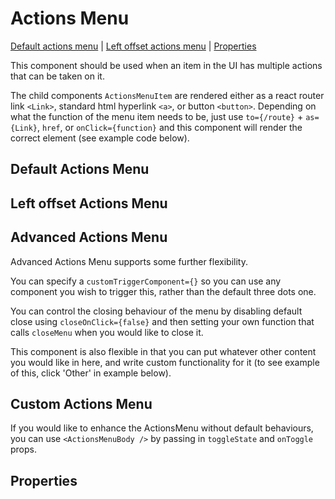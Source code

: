 
# Actions Menu

[Default actions menu](#default-actions-menu) | [Left offset actions menu](#left-offset-actions-menu) | [Properties](#properties)

This component should be used when an item in the UI has multiple actions that can be taken on it.

The child components `ActionsMenuItem` are rendered either as a react router link `<Link>`, standard html hyperlink `<a>`, or button `<button>`. Depending on what the function of the menu item needs to be, just use `to={/route}` + `as={Link}`, `href`, or `onClick={function}` and this component will render the correct element (see example code below).

## Default Actions Menu

<Preview>
  <Story id="components-actionsmenu--default-actions-menu" />
</Preview>

## Left offset Actions Menu

<Preview>
  <Story id="components-actionsmenu--left-offset-actions-menu" />
</Preview>

## Advanced Actions Menu

Advanced Actions Menu supports some further flexibility.

You can specify a `customTriggerComponent={}` so you can use any component you wish to trigger this, rather than the default three dots one.

You can control the closing behaviour of the menu by disabling default close using `closeOnClick={false}` and then setting your own function that calls `closeMenu` when you would like to close it.

This component is also flexible in that you can put whatever other content you would like in here, and write custom functionality for it (to see example of this, click 'Other' in example below).

<Preview>
  <Story id="components-actionsmenu--advanced-actions-menu" />
</Preview>

## Custom Actions Menu

If you would like to enhance the ActionsMenu without default behaviours, you can use `<ActionsMenuBody />` by passing in `toggleState` and `onToggle` props.

<Preview>
  <Story id="components-actionsmenu--custom-actions-menu" />
</Preview>

## Properties

<Props of={ActionsMenu} />
